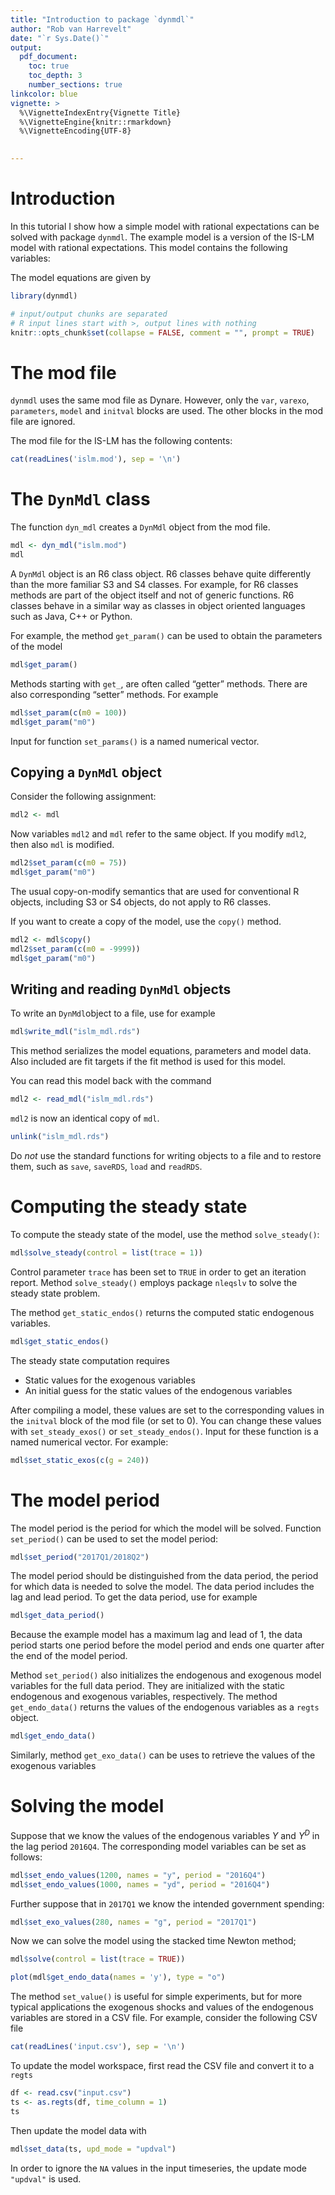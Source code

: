 ```yaml
---
title: "Introduction to package `dynmdl`"
author: "Rob van Harrevelt"
date: "`r Sys.Date()`"
output:
  pdf_document:
    toc: true
    toc_depth: 3
    number_sections: true
linkcolor: blue    
vignette: >
  %\VignetteIndexEntry{Vignette Title}
  %\VignetteEngine{knitr::rmarkdown}
  %\VignetteEncoding{UTF-8}
  

---
```


# Introduction

In this tutorial I show how a simple model with rational expectations
can be solved with package `dynmdl`.
The example model is a version of the IS-LM model with rational expectations.
This model contains the following variables:

\begin{tabular}{ll|ll}
\multicolumn{2}{c|}{Endogenous variables} & \multicolumn{2}{c}{Exogenous variables} \\
\hline
$Y$      & national income            & $G$      & government spending   \\
$Y^d$    & disposable income         & $M^s$     & money supply          \\
$T$      & tax                        &          &                       \\
$C$      & consumption                &          &                       \\
$I$      & investments                &          &                       \\
$M^d$    & money demand               &          &                       \\
\end{tabular}

The model equations are given by
\begin{eqnarray*}
Y_t   &=& C_t + I_t + G_t        \label{eqn:islm1:y}\\
Y^d_t &=& Y_t - T_t            \label{eqn:islm1:yd}\\                   
T_t   &=& t_0 + t_1 Y_t  \label{eqn:islm1:t}\\
C_t  &=& c_0 + c_1 Y^d_{t-1} + c_2 Y^d_t + c_3 Y^d_{t+1} + c_4 r_t + c_5 r_t\label{eqn:islm1:c}\\
I_t   &=& i_0 + i_1  Y_{t-1} + i_2 Y_t + i_3 Y_{t+1} + i_4 r_t + i_5 r_t^2\label{eqn:islm1:i}\\
M^d_t &=& m_0 + m_1 Y_t + m_2 r_t + m_3 r_t^2 + m_3 r_t^2\label{eqn:islm1:md}\\
M^d_t &=& M^s_t                                         \label{eqn:islm1:mequ}
\end{eqnarray*}

<!--   
PREPARATIONS
-->
```r

library(dynmdl)

# input/output chunks are separated
# R input lines start with >, output lines with nothing
knitr::opts_chunk$set(collapse = FALSE, comment = "", prompt = TRUE)
```

# The mod file

`dynmdl` uses the same mod file as Dynare. However, only the `var`, `varexo`,
`parameters`, `model` and `initval` blocks are used. The other blocks in the
mod file are ignored.

The mod file for the IS-LM has the following contents:
```r
cat(readLines('islm.mod'), sep = '\n')
```

# The `DynMdl` class

The function `dyn_mdl` creates a `DynMdl` object from 
the mod file.

```r
mdl <- dyn_mdl("islm.mod")
mdl
```

A `DynMdl` object is an R6 class object. R6 
classes behave quite differently than the more familiar S3 and S4 classes. 
For example, for R6 classes methods are part of the object itself and not of 
generic functions. R6 classes behave in a similar way as classes in
object oriented languages such as Java, C++ or Python. 

For example, the method `get_param()` can be used to
obtain the parameters of the model
```r
mdl$get_param()
```

Methods starting with `get_`, are often called "getter" methods.
There are also corresponding "setter" methods. For example
```r
mdl$set_param(c(m0 = 100))
mdl$get_param("m0")
```
Input for function `set_params()` is a named numerical vector.

## Copying a `DynMdl` object

Consider the following assignment:
```r
mdl2 <- mdl
```
Now variables `mdl2` and `mdl` refer to the same object. If you modify
`mdl2`, then also `mdl` is modified.
```r
mdl2$set_param(c(m0 = 75))
mdl$get_param("m0")
```
The usual copy-on-modify semantics that are used for conventional
R objects, including S3 or S4 objects, do not apply to R6 classes.

If you want to create a copy of the model, use the `copy()` method.
```r
mdl2 <- mdl$copy()
mdl2$set_param(c(m0 = -9999))
mdl$get_param("m0")
```

## Writing and reading `DynMdl` objects

To write an `DynMdl`object to a file, use for example
```r
mdl$write_mdl("islm_mdl.rds")
```

This method serializes the model equations, parameters and model data. Also 
included are fit targets if the fit method is used for this model.

You can read this model back with the command
```r
mdl2 <- read_mdl("islm_mdl.rds")
```

`mdl2` is now an identical copy of `mdl`.

```r
unlink("islm_mdl.rds")
```

Do *not* use the standard functions for writing objects to a file and to 
restore them, such as `save`, `saveRDS`, `load` and `readRDS`. 

# Computing the steady state

To compute the steady state of the model, use the method `solve_steady()`:
```r
mdl$solve_steady(control = list(trace = 1))
```

Control parameter `trace` has been set to `TRUE` in order to get an iteration
report. Method `solve_steady()` employs package `nleqslv` to solve
the steady state problem.

The method `get_static_endos()` returns the computed static endogenous variables.
```r
mdl$get_static_endos()
```

The steady state computation requires

*  Static values for the exogenous variables
*  An initial guess for the static values of the endogenous variables

After compiling a model, these values are set to the corresponding
values in the `initval` block of the mod file (or set to 0).
You can change these values with `set_steady_exos()` or `set_steady_endos()`.
Input for these function is a named numerical vector.
For example:
```r
mdl$set_static_exos(c(g = 240))
```

# The model period

The model period is the period for which the model will be solved.
Function `set_period()` can be used to set the model period:
```r
mdl$set_period("2017Q1/2018Q2")
```

The model period should be distinguished from the data period, the 
period for which data is needed to solve the model. The data period
includes the lag and lead period. To get the data period, use for example
```r
mdl$get_data_period()
```

Because the example model has a maximum lag and lead of 1,
the data period starts one period before the model period
and ends one quarter after the end of the model period.

Method `set_period()` also initializes the endogenous and exogenous
model variables for the full data period. 
They are initialized with the static endogenous and exogenous variables, 
respectively. The method `get_endo_data()` returns the values of the endogenous
variables as a `regts` object.

```r
mdl$get_endo_data()
```
Similarly, method `get_exo_data()` can be uses to retrieve the values of
the exogenous variables

# Solving the model

Suppose that we know the values of the endogenous variables
$Y$ and $Y^D$  in the lag period `2016Q4`. 
The corresponding model variables can be set as follows:
```r
mdl$set_endo_values(1200, names = "y", period = "2016Q4")
mdl$set_endo_values(1000, names = "yd", period = "2016Q4")
```

Further suppose that in `2017Q1` we know the intended government spending:
```r
mdl$set_exo_values(280, names = "g", period = "2017Q1")
```

Now we can solve the model using the stacked time Newton method;
```r
mdl$solve(control = list(trace = TRUE))
```

```r
plot(mdl$get_endo_data(names = 'y'), type = "o")
```

The method `set_value()`  is useful for simple 
experiments,
but for more typical applications the exogenous shocks and values of the
endogenous variables are stored in a CSV file. For example,
consider the following CSV file
```r
cat(readLines('input.csv'), sep = '\n')
```

To update the model workspace, first read the CSV file and convert it to a
`regts`
```r
df <- read.csv("input.csv")
ts <- as.regts(df, time_column = 1)
ts
```
Then update the model data with
```r
mdl$set_data(ts, upd_mode = "updval")
```

In order to ignore the `NA` values in the input timeseries,
the update mode `"updval"` is used.
